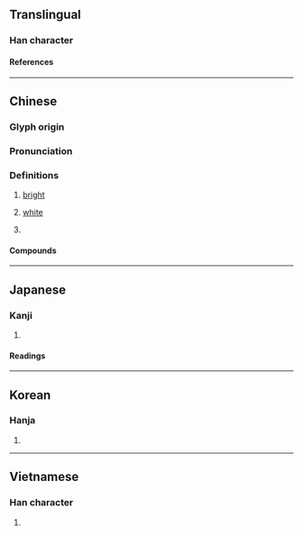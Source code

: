 {{also|杳|果}}
{{character info}}
==Translingual==

===Han character===
{{Han char|rn=75|rad=木|as=04|sn=8|four=60904|canj=AD|ids=⿱日木}}

====References====
{{Han ref|kx=0513.130|dkj=14500|dj=0901.010|hdz=21169.020|uh=6772}}

----

==Chinese==
{{zh-forms}}

===Glyph origin===
{{Han etym}}

===Pronunciation===
{{zh-pron
|m=gǎo
|c=gou2
|mc=y
|oc=y
|cat=a
}}

===Definitions===
{{zh-hanzi}}

# {{lb|zh|literary}} [[bright]] {{q|of sun}}
# {{lb|zh|literary}} [[white]]
# {{surname|zh}}

====Compounds====
{{zh-der|杲杲}}

----

==Japanese==

===Kanji===
{{ja-kanji|grade=|rs=木04}}

# {{rfdef|ja|sort=木04}}

====Readings====
{{ja-readings
|goon=こう<かう
|kanon=こう<かう
|kun=あき-らか, たか-い
}}

----

==Korean==

===Hanja===
{{ko-hanja|고}}

# {{rfdef|ko|sort=木04}}

----

==Vietnamese==

===Han character===
{{vi-readings|rs=木04|reading=[[kiểu]], [[cảo]]}}

# {{rfdef|vi|sort=木04}}

{{cln|vi|Han tu}}
